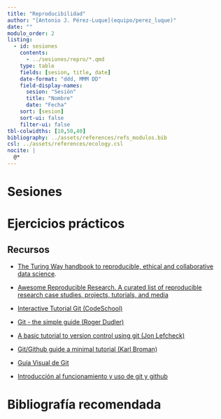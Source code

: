 ```yaml
---
title: "Reproducibilidad"
author: "[Antonio J. Pérez-Luque](equipo/perez_luque)"
date: ""
modulo_order: 2
listing:
  - id: sesiones
    contents:
      - ../sesiones/repro/*.qmd
    type: table
    fields: [sesion, title, date]
    date-format: "ddd, MMM DD"
    field-display-names:
      sesion: "Sesión"
      title: "Nombre"
      date: "Fecha"
    sort: [sesion]
    sort-ui: false
    filter-ui: false
tbl-colwidths: [10,50,40]
bibliography: ../assets/references/refs_modulos.bib
csl: ../assets/references/ecology.csl
nocite: |
  @*
---
```


# Sesiones 

::: {#sesiones}
:::

# Ejercicios prácticos 

## Recursos 

- [The Turing Way handbook to reproducible, ethical and collaborative data science](https://the-turing-way.netlify.app/welcome.html).

- [Awesome Reproducible Research. A curated list of reproducible research case studies, projects, tutorials, and media](https://github.com/leipzig/awesome-reproducible-research)

- [Interactive Tutorial Git (CodeSchool)](https://try.github.io/levels/1/challenges/1)

- [Git - the simple guide (Roger Dudler)](http://rogerdudler.github.io/git-guide/index.es.html)

- [A basic tutorial to version control using git (Jon Lefcheck)](http://jonlefcheck.net/2013/11/04/a-basic-tutorial-to-version-control-using-git/)

- [Git/Github guide a minimal tutorial (Karl Broman)](http://kbroman.org/github_tutorial/)

- [Guía Visual de Git](https://marklodato.github.io/visual-git-guide/index-es.html)

- [Introducción al funcionamiento y uso de git y github](https://juancuiule.github.io/intro-a-git/)

# Bibliografía recomendada  

